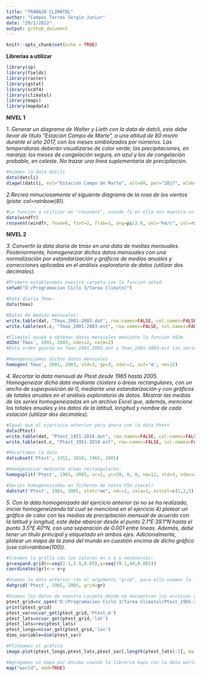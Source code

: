 ```yaml
---
title: "TRABAJO CLIMATOL"
author: "Campos Torres Sergio Junior"
date: "29/1/2022"
output: github_document
---
```


```r
knitr::opts_chunk$set(echo = TRUE)
```

**Librerias a utilizar**

```r
library(sp)
library(fields)
library(raster)
library(gstat)
library(ncdf4)
library(climatol)
library(maps)
library(mapdata)
```

**NIVEL 1**

*1. Generar un diagrama de Walter y Lieth con la data de datcli, este debe llevar de título “Estación Campo de Marte”, a una altitud de 80 msnm durante el año 2017, con los meses simbolizados por números. Las temperaturas deberán visualizarse de color verde; las precipitaciones, en naranja; los meses de congelación segura, en azul y los de congelación probable, en celeste. No trazar una línea suplementaria de precipitación.*

```r
#Usamos la data datcli
data(datcli)
diagwl(datcli, est="Estación Campo de Marte", alt=80, per="2017", mlab="other", tcol="green", pcol="orange", sfcol="blue", pfcol="sky blue") 
```

*2.Recrea minuciosamente el siguiente diagrama de la rosa de los vientos (pista: col=rainbow(8)).*

```r
#La funcion a utilizar es "rosavent", usando f1 en ella nos muestra un ejemplo con la data "windfr" implementada en climatol
data(windfr)
rosavent(windfr, fnum=6, fint=2, flab=1, ang=pi/2.6, uni="km/s", col=rainbow(8))
```

**NIVEL 2**

*3. Convertir la data diaria de tmax en una data de medias mensuales. Posteriormente, homogeneizar dichos datos mensuales con una normalización por estandarización y gráficos de medias anuales y correcciones aplicadas en el análisis exploratorio de datos (utilizar dos decimales).*

```r
#Primero establecemos nuestra carpeta con la funcion setwd
setwd("D:/Programacion Ciclo 3/Tarea Climatol")

#Data diaria Tmax:
data(tmax)

#Datas de medias mensuales:
write.table(dat, "Tmax_2001-2003.dat", row.names=FALSE, col.names=FALSE)
write.table(est.c, "Tmax_2001-2003.est", row.names=FALSE, col.names=FALSE)

#Climatol ayuda a obtener datos mensuales mediante la función dd2m
dd2m('Tmax', 2001, 2003, ndec=2, valm=2)
#Esta orden guarda en Tmax_2001-2003.dat y Tmax_2001-2003.est las series mensuales, listas para ser homogeneizadas

#Homogeneizamos dichos datos mensuales
homogen('Tmax', 2001, 2003, std=3, gp=3, ndec=2, suf='m', nm=12)
```

*4. Recortar la data mensual de Ptest desde 1965 hasta 2005. Homogeneizar dicha data mediante clústers o áreas rectangulares, con un ancho de superposición de 0, mediante una estandarización y con gráficos de totales anuales en el análisis exploratorio de datos. Mostrar las medias de las series homogeneizadas en un archivo Excel que, además, mencione los totales anuales y los datos de la latitud, longitud y nombre de cada estación (utilizar dos decimales).*

```r
#Igual que el ejercicio anterior pero ahora con la data Ptest
data(Ptest)
write.table(dat, "Ptest_1951-2010.dat", row.names=FALSE, col.names=FALSE)
write.table(est.c, "Ptest_1951-2010.est", row.names=FALSE, col.names=FALSE)

#Recortamos la data
datsubset('Ptest', 1951, 2010, 1965, 2005)

#Homogeneizar mediante areas rectangulares:
homogsplit('Ptest', 1965, 2005, xc=2, yc=39, 0, 0, nm=12, std=3, ndec=2, gp=4, expl=TRUE)

#Series homogeneizadas en ficheros de texto CSV (excel)
dahstat('Ptest', 1965, 2005, stat="me", ndc=2, vala=1, estcol=c(1,2,5))
```

*5. Con la data homogenizada del ejercicio anterior (si no se ha realizado, iniciar homogeneizando tal cual se menciona en el ejercicio 4) plotear un gráfico de calor con las medias de precipitación mensual de acuerdo con la latitud y longitud, este debe abarcar desde el punto 2.1°E 39.1°N hasta el punto 3.5°E 40°N, con una separación de 0.001 entre líneas. Además, debe tener un título principal y etiquetado en ambos ejes. Adicionalmente, plotear un mapa de la zona del mundo en cuestión encima de dicho gráfico (use col=rainbow(100)).*

```r
#Creamos la grilla con los valores en x e y necesarios:
gr=expand.grid(x=seq(2.1,3.5,0.05),y=seq(39.1,40,0.001))
coordinates(gr)<-~ x+y

#Usamos la data anterior con el argumento "grid", para ello usamos la funcion dahgrid
dahgrid('Ptest', 1965, 2005, grid=gr)

#Usamos los datos de nuestra carpeta donde se encuentran los archivos guardados
ptest_grid=nc_open('D:/Programacion Ciclo 3/Tarea Climatol/Ptest_1965-2005_m.nc')
print(ptest_grid)
ptest_var=ncvar_get(ptest_grid,'Ptest.m') 
ptest_lats=ncvar_get(ptest_grid,'lat')
ptest_lats=rev(ptest_lats)
ptest_longs=ncvar_get(ptest_grid,'lon')
dims_variable=dim(ptest_var)

#Ploteamos el grafico
image.plot(ptest_longs,ptest_lats,ptest_var[,length(ptest_lats):1], main=paste("Media de precipitacion"), xlab='Longitud', ylab='Latitud', col=rainbow(100))

#Agregamos un mapa por encima usando la libreria maps con la data world y el plot creado
map("world", add=TRUE)
```